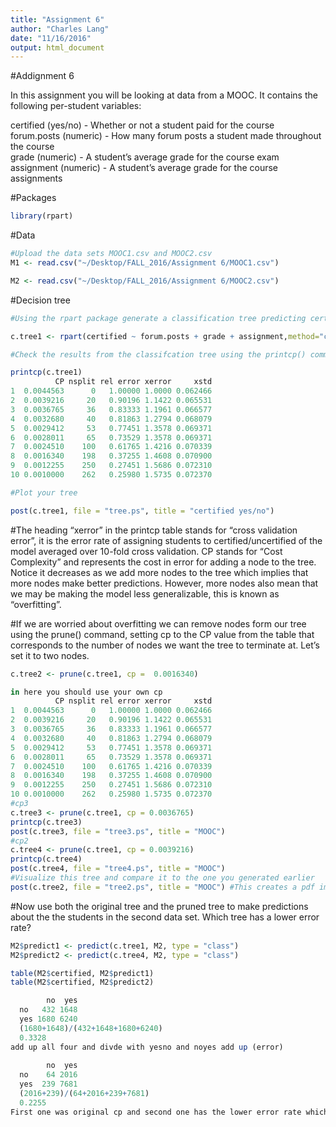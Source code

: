 ```yaml
---
title: "Assignment 6"
author: "Charles Lang"
date: "11/16/2016"
output: html_document
---
```

#Addignment 6

In this assignment you will be looking at data from a MOOC. It contains the following per-student variables:

certified (yes/no) - Whether or not a student paid for the course  
forum.posts (numeric) - How many forum posts a student made throughout the course  
grade (numeric) - A student's average grade for the course exam  
assignment (numeric) - A student's average grade for the course assignments  

#Packages
```r
library(rpart)
```

#Data
```r
#Upload the data sets MOOC1.csv and MOOC2.csv
M1 <- read.csv("~/Desktop/FALL_2016/Assignment 6/MOOC1.csv")

M2 <- read.csv("~/Desktop/FALL_2016/Assignment 6/MOOC2.csv")

```

#Decision tree
```r
#Using the rpart package generate a classification tree predicting certified from the other variables in the M1 data frame.

c.tree1 <- rpart(certified ~ forum.posts + grade + assignment,method="class", data = M1, control=rpart.control(minsplit=1,minbucket=1,cp=0.001))

#Check the results from the classifcation tree using the printcp() command

printcp(c.tree1)
          CP nsplit rel error xerror     xstd
1  0.0044563      0   1.00000 1.0000 0.062466
2  0.0039216     20   0.90196 1.1422 0.065531
3  0.0036765     36   0.83333 1.1961 0.066577
4  0.0032680     40   0.81863 1.2794 0.068079
5  0.0029412     53   0.77451 1.3578 0.069371
6  0.0028011     65   0.73529 1.3578 0.069371
7  0.0024510    100   0.61765 1.4216 0.070339
8  0.0016340    198   0.37255 1.4608 0.070900
9  0.0012255    250   0.27451 1.5686 0.072310
10 0.0010000    262   0.25980 1.5735 0.072370

#Plot your tree

post(c.tree1, file = "tree.ps", title = "certified yes/no")

```

#The heading "xerror" in the printcp table stands for "cross validation error", it is the error rate of assigning students to certified/uncertified of the model averaged over 10-fold cross validation. CP stands for "Cost Complexity" and represents the cost in error for adding a node to the tree. Notice it decreases as we add more nodes to the tree which implies that more nodes make better predictions. However, more nodes also mean that we may be making the model less generalizable, this is known as "overfitting".

#If we are worried about overfitting we can remove nodes form our tree using the prune() command, setting cp to the CP value from the table that corresponds to the number of nodes we want the tree to terminate at. Let's set it to two nodes.

```r
c.tree2 <- prune(c.tree1, cp =  0.0016340)

in here you should use your own cp
          CP nsplit rel error xerror     xstd
1  0.0044563      0   1.00000 1.0000 0.062466
2  0.0039216     20   0.90196 1.1422 0.065531
3  0.0036765     36   0.83333 1.1961 0.066577
4  0.0032680     40   0.81863 1.2794 0.068079
5  0.0029412     53   0.77451 1.3578 0.069371
6  0.0028011     65   0.73529 1.3578 0.069371
7  0.0024510    100   0.61765 1.4216 0.070339
8  0.0016340    198   0.37255 1.4608 0.070900
9  0.0012255    250   0.27451 1.5686 0.072310
10 0.0010000    262   0.25980 1.5735 0.072370
#cp3
c.tree3 <- prune(c.tree1, cp = 0.0036765)
printcp(c.tree3)
post(c.tree3, file = "tree3.ps", title = "MOOC")
#cp2
c.tree4 <- prune(c.tree1, cp = 0.0039216)
printcp(c.tree4)
post(c.tree4, file = "tree4.ps", title = "MOOC")
#Visualize this tree and compare it to the one you generated earlier
post(c.tree2, file = "tree2.ps", title = "MOOC") #This creates a pdf image of the tree
```

#Now use both the original tree and the pruned tree to make predictions about the the students in the second data set. Which tree has a lower error rate?

```r
M2$predict1 <- predict(c.tree1, M2, type = "class")
M2$predict2 <- predict(c.tree4, M2, type = "class")

table(M2$certified, M2$predict1)
table(M2$certified, M2$predict2)

        no  yes
  no   432 1648
  yes 1680 6240
  (1680+1648)/(432+1648+1680+6240)
  0.3328
add up all four and divde with yesno and noyes add up (error)
     
        no  yes
  no    64 2016
  yes  239 7681
  (2016+239)/(64+2016+239+7681)
  0.2255
First one was original cp and second one has the lower error rate which used cp2. Here adding less node means lesser error rate and maybe adding the more nodes means more over fitting.
```
